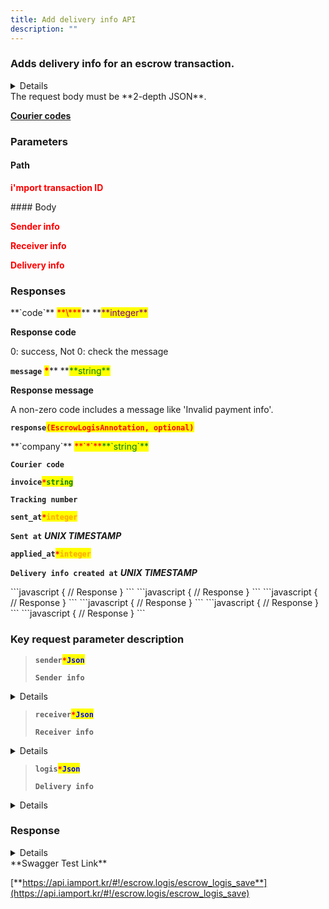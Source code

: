 ```yaml
---
title: Add delivery info API
description: ""
---
```



### Adds delivery info for an escrow transaction.

<Details>
<p slot="summary"><strong>Supported PGs</strong></p>

- KG INICIS
- NHN KCP
- PAYJOA (Daou)

</Details>

<Swagger method="post" path="/escrows/logis/{imp_uid}" baseUrl="https://api.iamport.kr" summary="Adds delivery info for an escrow transaction.">
<SwaggerDescription>
The request body must be **2-depth JSON**.

[**Courier codes**](../../tips/code)

</SwaggerDescription>

### Parameters

#### Path

<SwaggerParameter name="imp_uid" type="String" required="true">
<mark style="color:red;">

**i'mport transaction ID**

</mark>

</SwaggerParameter>
#### Body

<SwaggerParameter name="sender" type="Json" required="true">
<mark style="color:red;">

**Sender info**

</mark>

</SwaggerParameter>
<SwaggerParameter name="receiver" type="Json" required="true">
<mark style="color:red;">

**Receiver info**

</mark>

</SwaggerParameter>
<SwaggerParameter name="logis" type="Json" required="true">
<mark style="color:red;">

**Delivery info**

</mark>

</SwaggerParameter>

### Responses

<SwaggerResponse status="200: OK" description="Success">
<Tabs>
<Tab title="EscrowLogisResponse">
**`code`** <mark style="color:red;">**\***</mark>** **<mark style="color:purple;">**integer**</mark>

**Response code**

0: success, Not 0: check the message

**`message`** <mark style="color:red;">**\***</mark>\*\* **<mark style="color:green;">**string\*\*</mark>

**Response message**

A non-zero code includes a message like 'Invalid payment info'.

**`response`**<mark style="color:red;">**`(EscrowLogisAnnotation, optional)`**</mark>

</Tab>
</Tabs>

<Tabs>
<Tab title="EscrowLogisAnnotation">
**`company`** <mark style="color:red;">**`*`**</mark><mark style="color:green;">**`string`**</mark>

**`Courier code`**

**`invoice`**<mark style="color:red;">**`*`**</mark><mark style="color:green;">**`string`**</mark>

**`Tracking number`**

**`sent_at`**<mark style="color:red;">**`*`**</mark><mark style="color:orange;">**`integer`**</mark>

**`Sent at`** _**UNIX TIMESTAMP**_

**`applied_at`**_<mark style="color:red;">**`*`**</mark>_<mark style="color:orange;">**`integer`**</mark>

**`Delivery info created at`** _**UNIX TIMESTAMP**_

</Tab>
</Tabs>

</SwaggerResponse>

<SwaggerResponse status="400: Bad Request" description="Missing parameter (varies by PG) or request not supported by specified PG">
```javascript
{
    // Response
}
```

</SwaggerResponse>

<SwaggerResponse status="401: Unauthorized" description="Missing or invalid access token">
```javascript
{
    // Response
}
```

</SwaggerResponse>

<SwaggerResponse status="404: Not Found" description="No result found">
```javascript
{
    // Response
}
```

</SwaggerResponse>

<SwaggerResponse status="405: Method Not Allowed" description="Not a POST request">
```javascript
{
    // Response
}
```

</SwaggerResponse>

<SwaggerResponse status="409: Conflict" description="Delivery info already exists or request cannot be completed">
```javascript
{
    // Response
}
```

</SwaggerResponse>

<SwaggerResponse status="500: Internal Server Error" description="Server error">
```javascript
{
    // Response
}
```

</SwaggerResponse>

</Swagger>

### **Key request parameter description**

> **`sender`**<mark style="color:red;">**`*`**</mark><mark style="color:blue;">**`Json`**</mark>
>
> **`Sender info`**

<Details>
<p slot="summary">EscrowLogisSenderAnnotation</p>

**`name (string, optional)`**

**`Sender's name (Required for: KG INICIS)`**

**`tel (string, optional)`**

**`Sender's phone (Required for: KG INICIS)`**

**`addr (string, optional)`**

**`Sender's address (Required for: KG INICIS)`**

**`postcode (string, optional)`**

**`Sender's zip code (Required for: KG INICIS)`**

**`relationship (string, optional)`**

**`Relationship with sender (Required for: PAYJOA, Example: Self)`**

</Details>

> **`receiver`**<mark style="color:red;">**`*`**</mark><mark style="color:blue;">**`Json`**</mark>
>
> **`Receiver info`**

<Details>
<p slot="summary">EscrowLogisReceiverAnnotation</p>

**`name (string, optional)`**

**`Receiver's name (Required for: KG INICIS)`**

**`tel (string, optional)`**

**`Receiver's phone (Required for: KG INICIS)`**

**`addr (string, optional)`**

**`Receiver's address (Required for: KG INICIS)`**

**`postcode (string, optional)`**

**`Receiver's zip code (Required for: KG INICIS)`**

</Details>

> **`logis`**<mark style="color:red;">**`*`**</mark><mark style="color:blue;">**`Json`**</mark>
>
> **`Delivery info`**

<Details>
<p slot="summary">EscrowLogisInfoAnnotation</p>

**`company (string)`**

**`Courier code`**

**`invoice (string)`**

**`Tracking number`**

**`sent_at (integer)`**

**`Sent at UNIX TIMESTAMP`**

**`receiving_at (string, optional)`**

**`Received at (Required for: PAYJOA / Example: YYYYMMDD)`**

**`address (string, optional)`**

**`Shipping address (Required for: PAYJOA)`**

</Details>

### Response

<Details>
<p slot="summary">Response Model Schema</p>

```
{
  "code": 0,
  "message": "string",
  "response": {
    "company": "string",
    "invoice": "string",
    "sent_at": 0,
    "applied_at": 0
  }
}
```

</Details>

<Hint style="success">
**Swagger Test Link**

[**https://api.iamport.kr/#!/escrow.logis/escrow_logis_save**](https://api.iamport.kr/#!/escrow.logis/escrow_logis_save)

</Hint>
